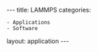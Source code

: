 ---
title: LAMMPS
categories:
 - Applications
 - Software

layout: application
---
{{Applications
|name=LAMMPS
|platform=Legion
|short=
LAMMPS is an open source parallel molecular dynamics code which exhibits good scaling in a wide range of environments.
|about=
LAMMPS is an open source parallel molecular dynamics code which exhibits good scaling in a wide range of environments.
|version=10Feb15, 8Dec15, 13Apr17
|link1= [http://lammps.sandia.gov/ LAMMPS website]
|moduleunload1=
|moduleunload2=
|moduleunload3=
|moduleunload4=
|moduleunload5=
|moduleunload6=
|moduleunload7=
|moduleunload8=
|moduleload1=lammps/8Dec15/intel-2015-update2
|moduleload2=
|moduleload3=
|moduleload4=
|moduleload5=
|moduleload6=
|moduleload7=
|moduleload8=
|setup-intro=LAMMPS-8Dec15 and later were built with additional packages kspace, replica, rigid, and class2. You can access the binaries on Grace, Legion or Thomas with <code>lmp_default</code> which is a symlink to <code>lmp_legion</code>, <code>lmp_grace</code> or <code>lmp_thomas</code> respectively. 

The 10Feb15 version does not have the class2 package.
|setup-notes=
|script-title=
|script-intro=
|script=
<nowiki>
#!/bin/bash -l

# Batch script to run an MPI parallel job on Legion with the upgraded software
# stack under SGE with Intel MPI. Updated Jan 2016.

# 1. Force bash as the executing shell.
#$ -S /bin/bash

# 2. Request one hour of wallclock time (format hours:minutes:seconds).
#$ -l h_rt=1:00:00

# 3. Request 1 gigabyte of RAM per process.
#$ -l mem=1G

# 4. Set the name of the job.
#$ -N ExampleLAMMPS

# 5. Select the MPI parallel environment and 24 processes.
#$ -pe mpi 24

# 7. Set the working directory to somewhere in your scratch space.  This is
# a necessary step with the upgraded software stack as compute nodes cannot
# write to $HOME.
# Replace "<your_UCL_id>" with your UCL user ID.
#$ -wd /home/<your_UCL_id>/Scratch/lammps

# 8. Load required module alongside default modules

module load lammps/13Apr17/intel-2017

# 9. Run our MPI job.  Replace "inputfile" with the name of your LAMMPS input file.
gerun `which lmp_default` -in inputfile
</nowiki>
|script-path=
|script-notes=

==LAMMPS user packages==

We do not install the LAMMPS user packages as part of our central install, but you can build your own version with the ones that you want in your space.

Please check the most recent lammps buildscript in our [https://github.com/UCL-RITS/rcps-buildscripts/ buildscript repository] for any changes from the below.

<code>$cluster</code> below should be one of <code>legion</code>, <code>grace</code> or <code>thomas</code>.

Download and untar the LAMMPS source code into somewhere in your space. Replace <code>${VERSION}</code> with the version you're downloading, eg 11Aug17.

<code>
 wget http://lammps.sandia.gov/tars/lammps-${VERSION}.tar.gz
 tar -xvf lammps-${VERSION}.tar.gz
</code>

Change into the source directory and copy in the Makefile for this cluster.

<code>
 cd lammps-${VERSION}/src
 cp /shared/ucl/apps/build_scripts/lammps-patches/Makefile.$cluster-${COMPILER_TAG} MAKE/MINE/Makefile.$cluster
</code>

Tell it to build the packages you want. Included are the ones we build by default. Here we are also building USER-REAXC.

<code>
 make yes-kspace
 make yes-replica
 make yes-rigid
 make yes-class2
 make yes-user-reaxc
</code>

Do the compilation.

<code>
 make $cluster
</code>

Put the executable in a bin directory outside the source tree.

<code>
 mkdir ../bin
 mv lmp_${cluster} ../bin
</code>

You can tidy up the old object files from your source directory now if you wish.

<code>
 make clean-all
</code>

To be able to run it using <code>lmp_default</code> as in the usual jobscript, create a symlink.
<code>
 cd ../bin
 ln -s lmp_${cluster} lmp_default
</code>

To have the binary (and libraries if you need them) available, add these to either your <code>~/.bashrc</code> or your jobscript, in place of loading a module. Make sure the paths are correct for where you have installed LAMMPS. If you add them to your bashrc, remember that they will always be in your path in every new session.

<code>
 export PATH=~/lammps-${VERSION}/bin:$PATH
 # for the libraries
 export LD_RUN_PATH=~/lammps-${VERSION}/lib:$LD_RUN_PATH
 export LD_LIBRARY_PATH=~/lammps-${VERSION}/lib:$LD_LIBRARY_PATH
</code>

|script2-title=
|script2-intro=
|script2=
|script2-path=
|script2-notes=
|script3-title=
|script3-intro=
|script3=
|script3-path=
|script3-notes=
|coda-title=
|coda=

}}